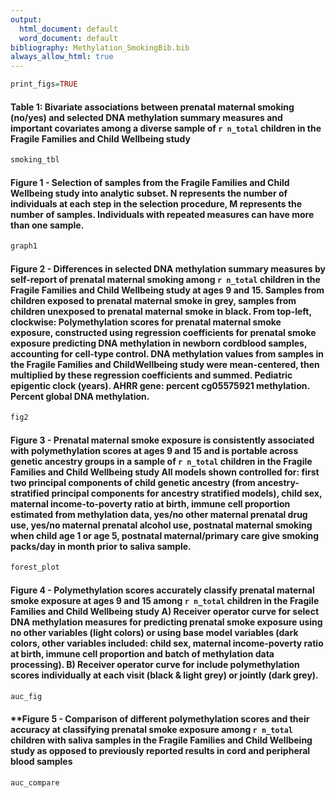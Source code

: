 ```yaml
---
output:
  html_document: default
  word_document: default
bibliography: Methylation_SmokingBib.bib
always_allow_html: true
---
```


```r
print_figs=TRUE
```

#### Table 1: Bivariate associations between prenatal maternal smoking (no/yes) and selected DNA methylation summary measures and important covariates among a diverse sample of `r n_total` children in the Fragile Families and Child Wellbeing study

```r
smoking_tbl
```

#### **Figure 1 - Selection of samples from the Fragile Families and Child Wellbeing study into analytic subset.** N represents the number of individuals at each step in the selection procedure, M represents the number of samples. Individuals with repeated measures can have more than one sample.

```r
graph1
```

#### **Figure 2 - Differences in selected DNA methylation summary measures by self-report of prenatal maternal smoking among `r n_total` children in the Fragile Families and Child Wellbeing study at ages 9 and 15.** Samples from children exposed to prenatal maternal smoke in grey, samples from children unexposed to prenatal maternal smoke in black. From top-left, clockwise: Polymethylation scores for prenatal maternal smoke exposure, constructed using regression coefficients for prenatal smoke exposure predicting DNA methylation in newborn cordblood samples, accounting for cell-type control. DNA methylation values from samples in the Fragile Families and ChildWellbeing study were mean-centered, then multiplied by these regression coefficients and summed. Pediatric epigentic clock (years). AHRR gene: percent cg05575921 methylation. Percent global DNA methylation. 

```r
fig2
```

#### **Figure 3 - Prenatal maternal smoke exposure is consistently associated with polymethylation scores at ages 9 and 15 and is portable across genetic ancestry groups in a sample of `r n_total` children in the Fragile Families and Child Wellbeing study** All models shown controlled for: first two principal components of child genetic ancestry (from ancestry-stratified principal components for ancestry stratified models), child sex, maternal income-to-poverty ratio at birth, immune cell proportion estimated from methylation data, yes/no other maternal prenatal drug use, yes/no maternal prenatal alcohol use, postnatal maternal smoking when child age 1 or age 5, postnatal maternal/primary care give smoking packs/day in month prior to saliva sample. 

```r
forest_plot
```

####  **Figure 4 - Polymethylation scores accurately classify prenatal maternal smoke exposure at ages 9 and 15 among `r n_total` children in the Fragile Families and Child Wellbeing study** A) Receiver operator curve for select DNA methylation measures for predicting prenatal smoke exposure using no other variables (light colors) or using base model variables (dark colors, other variables included: child sex, maternal income-poverty ratio at birth, immune cell proportion and batch of methylation data processing). B) Receiver operator curve for include polymethylation scores individually at each visit (black & light grey) or jointly (dark grey). 

```r
auc_fig
```

#### **Figure 5 - Comparison of different polymethylation scores and their accuracy at classifying prenatal smoke exposure among `r n_total` children with saliva samples in the Fragile Families and Child Wellbeing study as opposed to previously reported results in cord and peripheral blood samples

```r
auc_compare
```


